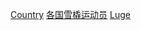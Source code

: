 {{Categories by country|nocat}}
{{Parent category}}

[[Category:奧運雪橇運動員|Country]]
[[Category:各国雪橇运动员|]]
[[Category:冬季奧運各國各項目運動員|Luge]]